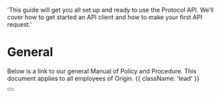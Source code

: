   'This guide will get you all set up and ready to use the Protocol API. We’ll cover how to get started an API client and how to make your first API request.'

# General

Below is a link to our general Manual of Policy and Procedure. This document applies to all employees of Origin. {{ className: 'lead' }}

<div className="not-prose">
  <Button
    href="mpp-general"
    variant="text"
    arrow="right"
    children="Click here to view the document"
  />
</div>
